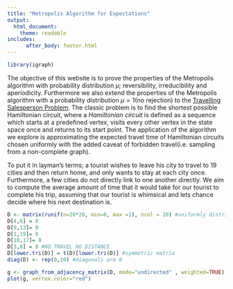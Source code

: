```yaml
---
title: "Metropolis Algorithm for Expectations"
output: 
  html_document:
    theme: readable
includes:
      after_body: footer.html
---
```


```r
library(igraph)

```
The objective of this website is to prove the properties of the Metropolis algorithm with probability distribution $\mu$; reversibility, irreducibility and aperiodicity. Furthermore we also extend the properties of the Metropolis algorithm  with a probability distribution $\mu = 1$(no rejection) to the [Travelling Salesperson Problem](https://en.wikipedia.org/wiki/Travelling_salesman_problem). The classic problem is to find the shortest possible Hamiltonian circuit, where a *Hamiltonian circuit* is defined as a sequence which starts at a predefined vertex, visits every other vertex in the state space once and returns to its start point. The application of the algorithm we explore is approximating the expected travel time of Hamiltonian circuits chosen uniformly with the added caveat of forbidden travel(i.e. sampling from a non-complete graph).

To put it in layman's terms; a tourist wishes to leave his city to travel to 19 cities and then return home, and only wants to stay at each city once. Furthermore, a few cities do not directly link to one another directly. We aim to compute the average amount of time that it would take for our tourist to complete his trip, assuming that our tourist is whimsical and lets chance decide where his next destination is.

```r
D <- matrix(runif(n=20*20, min=0, max =1), ncol = 20) #uniformly distributed distance matrix
D[4,6] = 0
D[9,13]= 0
D[1,19]= 0 
D[10,17]= 0  
D[3,8] = 0 #NO TRAVEL NO DISTANCE
D[lower.tri(D)] = t(D)[lower.tri(D)] #symmetric matrix
diag(D) <- rep(0,20) #diagonals are 0

g <- graph_from_adjacency_matrix(D, mode="undirected" , weighted=TRUE)
plot(g, vertex.color="red")

```

